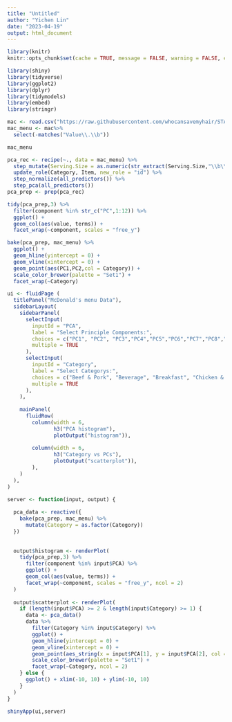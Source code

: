 ---
title: "Untitled"
author: "Yichen Lin"
date: "2023-04-19"
output: html_document
---


```{r setup, include=FALSE}
library(knitr)
knitr::opts_chunk$set(cache = TRUE, message = FALSE, warning = FALSE, echo = TRUE)
```

```{r}
library(shiny)
library(tidyverse)
library(ggplot2)
library(dplyr)
library(tidymodels)
library(embed)
library(stringr)
```




```{r}
mac <- read.csv("https://raw.githubusercontent.com/whocansavemyhair/STAT-436/main/menu.csv")
mac_menu <- mac%>%
  select(-matches("Value\\.\\b"))

mac_menu
```

```{r,fig.width = 8, fig.height = 6}
pca_rec <- recipe(~., data = mac_menu) %>%
  step_mutate(Serving.Size = as.numeric(str_extract(Serving.Size,"\\b\\d+\\.?\\d+\\b"))) %>%
  update_role(Category, Item, new_role = "id") %>%
  step_normalize(all_predictors()) %>%
  step_pca(all_predictors())
pca_prep <- prep(pca_rec)

tidy(pca_prep,3) %>%
  filter(component %in% str_c("PC",1:12)) %>%
  ggplot() +
  geom_col(aes(value, terms)) +
  facet_wrap(~component, scales = "free_y")
```

```{r}
bake(pca_prep, mac_menu) %>%
  ggplot() +
  geom_hline(yintercept = 0) +
  geom_vline(xintercept = 0) +
  geom_point(aes(PC1,PC2,col = Category)) +
  scale_color_brewer(palette = "Set1") +
  facet_wrap(~Category)
```
```{r}
ui <- fluidPage (
  titlePanel("McDonald's menu Data"),
  sidebarLayout(
    sidebarPanel(
      selectInput(
        inputId = "PCA",
        label = "Select Principle Components:",
        choices = c("PC1", "PC2", "PC3","PC4","PC5","PC6","PC7","PC8","PC9","PC10","PC11","PC12"),
        multiple = TRUE
      ),
      selectInput(
        inputId = "Category",
        label = "Select Categorys:",
        choices = c("Beef & Pork", "Beverage", "Breakfast", "Chicken & Fish", "Coffee & Tea", "Desserts", "Salads", "Smoothies & Shakes", "Snacks & Sides"),
        multiple = TRUE
      ),
    ),
    
    mainPanel(
      fluidRow(
        column(width = 6, 
               h3("PCA histogram"),
               plotOutput("histogram")),
        
        column(width = 6, 
               h3("Category vs PCs"),
               plotOutput("scatterplot")),
        ),
    )
  ),
)
```



```{r}
server <- function(input, output) {
  
  pca_data <- reactive({
    bake(pca_prep, mac_menu) %>%
      mutate(Category = as.factor(Category))
  })
  
  
  output$histogram <- renderPlot(
    tidy(pca_prep,3) %>%
      filter(component %in% input$PCA) %>%
      ggplot() +
      geom_col(aes(value, terms)) +
      facet_wrap(~component, scales = "free_y", ncol = 2)
  )
  
  output$scatterplot <- renderPlot(
    if (length(input$PCA) >= 2 & length(input$Category) >= 1) {
      data <- pca_data()
      data %>%
        filter(Category %in% input$Category) %>%
        ggplot() +
        geom_hline(yintercept = 0) +
        geom_vline(xintercept = 0) +
        geom_point(aes_string(x = input$PCA[1], y = input$PCA[2], col = "Category")) +
        scale_color_brewer(palette = "Set1") +
        facet_wrap(~Category, ncol = 2)
    } else {
      ggplot() + xlim(-10, 10) + ylim(-10, 10) 
    }
  )
}

shinyApp(ui,server)
```



